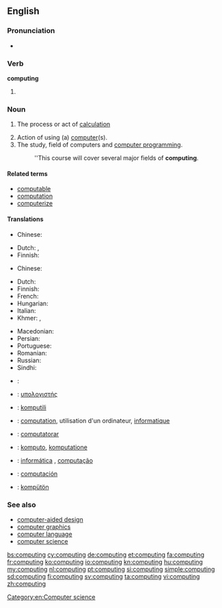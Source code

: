 {{wikipedia}}
==English==

===Pronunciation===
* {{audio|en-us-computing.ogg|Audio (US)}}

===Verb===
'''computing'''

# {{present participle of|compute}}

===Noun===
{{en-noun|-}}

# {{literally}} The process or act of [[calculation]]
# Action of using (a) [[computer]](s).
# The study, field of computers and [[computer programming]].
#: ''This course will cover several major fields of '''computing'''.

====Related terms====
* [[computable]]
* [[computation]]
* [[computerize]]

====Translations====
{{trans-see|calculation}}

{{trans-top|action of using a computer}}
* Chinese:
*: {{trreq|cmn}}
{{trans-mid}}
* Dutch: {{t+|nl|computeren}}, {{t-|nl|computergebruik|n}}
* Finnish: {{t+|fi|tietojenkäsittely}}
{{trans-bottom}}

{{trans-top|the study, field of computers and computer programming}}
* Chinese:
*: {{trreq|cmn}}
* Dutch: {{t+|nl|informatica}}
* Finnish: {{t+|fi|tietojenkäsittelytiede}}
* French: {{t+|fr|informatique|f}}
* Hungarian: {{t-|hu|számítástechnika}}
* Italian: {{t+|it|informatica|f}}
* Khmer: {{t-|km|កុំព្យូទ័រវិទ្យា|tr=kompyuutoa vityie|sc=Khmr}}, {{t-|km|គណិតូបករណ៍វិទ្យា|tr=kak net tob kor vit tyea|sc=Khmr}}
{{trans-mid}}
* Macedonian: {{t-|mk|информатика|f|tr=informátika|sc=Cyrl}}
* Persian: {{t+|fa|انفورماتیک|tr=anformâtik}}
* Portuguese: {{t-|pt|Informática}}
* Romanian: {{t-|ro|informatică|f}}
* Russian: {{t+|ru|информатика|f|tr=informátika|sc=Cyrl}}
* Sindhi: {{t+|sd|ڳڻپيوڀياس|tr=ganpyubhiyaas|sc=sd-Arab}}
{{trans-bottom}}

{{checktrans-top}}
* {{ttbc|sh}}: {{t-|sh|računarstvo|n}}
* {{ttbc|el}}: [[υπολογιστής]]
* {{ttbc|eo}}: [[komputili]]
* {{ttbc|fr}}: [[computation]], utilisation d'un ordinateur, [[informatique]]
* {{ttbc|ia}}: [[computatorar]]
* {{ttbc|nov}}: [[komputo]], [[komputatione]]
* {{ttbc|pt}}: [[informática]] {{f}}, [[computação]] {{f}}
* {{ttbc|es}}: [[computación]]
* {{ttbc|vo}}: [[kompütön]]
{{trans-bottom}}

===See also===
* [[computer-aided design]]
* [[computer graphics]]
* [[computer language]]
* [[computer science]]

[[Category:en:Computer science]]

[[bs:computing]]
[[cy:computing]]
[[de:computing]]
[[et:computing]]
[[fa:computing]]
[[fr:computing]]
[[ko:computing]]
[[io:computing]]
[[kn:computing]]
[[hu:computing]]
[[my:computing]]
[[nl:computing]]
[[pt:computing]]
[[si:computing]]
[[simple:computing]]
[[sd:computing]]
[[fi:computing]]
[[sv:computing]]
[[ta:computing]]
[[vi:computing]]
[[zh:computing]]